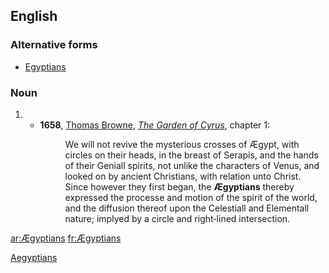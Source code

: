 ==English==

===Alternative forms===
* [[Egyptians]] {{qualifier|standard spelling}}

===Noun===
{{infl|en}}

# {{plural of|Ægyptian}}
#* '''1658''', [[w:Thomas Browne|Thomas Browne]], ''[[s:The Garden of Cyrus|The Garden of Cyrus]]'', chapter 1:
#*: We will not revive the mysterious crosses of Ægypt, with circles on their heads, in the breast of Serapis, and the hands of their Geniall spirits, not unlike the characters of Venus, and looked on by ancient Christians, with relation unto Christ. Since however they first began, the '''Ægyptians''' thereby expressed the processe and motion of the spirit of the world, and the diffusion thereof upon the Celestiall and Elementall nature; implyed by a circle and right‐lined intersection.

[[Category:English terms spelled with Æ|Aegyptians]]
[[ar:Ægyptians]]
[[fr:Ægyptians]]